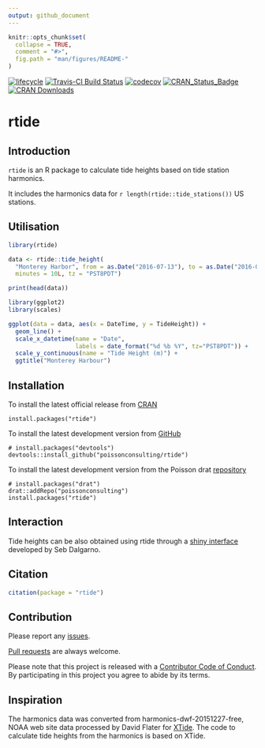 ```yaml
---
output: github_document
---
```


<!-- README.md is generated from README.Rmd. Please edit that file -->

```r
knitr::opts_chunk$set(
  collapse = TRUE,
  comment = "#>",
  fig.path = "man/figures/README-"
)
```

[![lifecycle](https://img.shields.io/badge/lifecycle-stable-brightgreen.svg)](https://www.tidyverse.org/lifecycle/#stable)
[![Travis-CI Build Status](https://travis-ci.org/poissonconsulting/rtide.svg?branch=master)](https://travis-ci.org/poissonconsulting/rtide)
[![codecov](https://codecov.io/gh/poissonconsulting/rtide/branch/master/graph/badge.svg)](https://codecov.io/gh/poissonconsulting/rtide)
[![CRAN_Status_Badge](http://www.r-pkg.org/badges/version/rtide)](https://cran.r-project.org/package=rtide)
[![CRAN Downloads](http://cranlogs.r-pkg.org/badges/grand-total/rtide)](https://cran.r-project.org/package=rtide)

# rtide

## Introduction

`rtide` is an R package to calculate tide heights based on tide station harmonics.

It includes the harmonics data for `r length(rtide::tide_stations())` US stations.

## Utilisation

```r
library(rtide)

data <- rtide::tide_height(
  "Monterey Harbor", from = as.Date("2016-07-13"), to = as.Date("2016-07-15"), 
  minutes = 10L, tz = "PST8PDT")

print(head(data))
```

```r
library(ggplot2)
library(scales)
```

```r
ggplot(data = data, aes(x = DateTime, y = TideHeight)) + 
  geom_line() + 
  scale_x_datetime(name = "Date", 
                   labels = date_format("%d %b %Y", tz="PST8PDT")) +
  scale_y_continuous(name = "Tide Height (m)") +
  ggtitle("Monterey Harbour")
```

## Installation

To install the latest official release from [CRAN](https://CRAN.R-project.org/package=rtide)
```
install.packages("rtide")
```

To install the latest development version from [GitHub](https://github.com/poissonconsulting/rtide)
```
# install.packages("devtools")
devtools::install_github("poissonconsulting/rtide")
```

To install the latest development version from the Poisson drat [repository](https://github.com/poissonconsulting/drat)
```
# install.packages("drat")
drat::addRepo("poissonconsulting")
install.packages("rtide")
```

## Interaction

Tide heights can be also obtained using rtide through a [shiny interface](https://poissonconsulting.shinyapps.io/rtide/) developed by Seb Dalgarno.

## Citation

```r
citation(package = "rtide")
```

## Contribution

Please report any [issues](https://github.com/poissonconsulting/rtide/issues).

[Pull requests](https://github.com/poissonconsulting/rtide/pulls) are always welcome.

Please note that this project is released with a [Contributor Code of Conduct](CONDUCT.md). 
By participating in this project you agree to abide by its terms.

## Inspiration

The harmonics data was converted from harmonics-dwf-20151227-free, NOAA web site data
processed by David Flater for [XTide](http://www.flaterco.com/xtide/).
The code to calculate tide heights from the harmonics is based on XTide.

